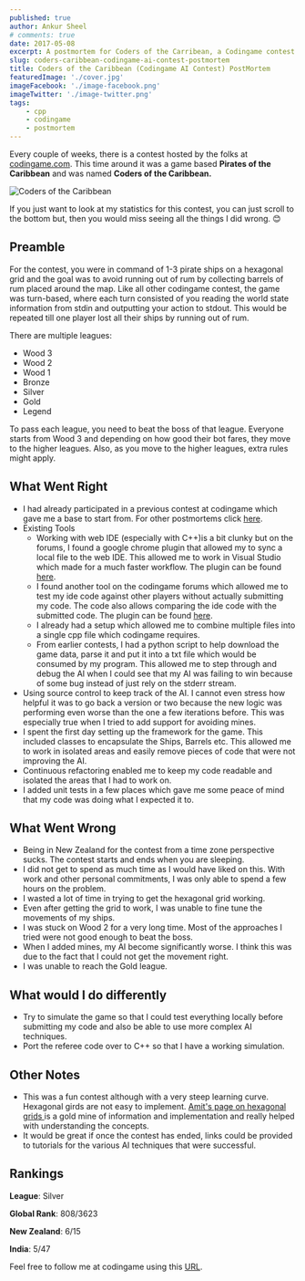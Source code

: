 ```yaml
---
published: true
author: Ankur Sheel
# comments: true
date: 2017-05-08
excerpt: A postmortem for Coders of the Carribean, a Codingame contest based on Pirates of the Caribbean.
slug: coders-caribbean-codingame-ai-contest-postmortem
title: Coders of the Caribbean (Codingame AI Contest) PostMortem
featuredImage: './cover.jpg'
imageFacebook: './image-facebook.png'
imageTwitter: './image-twitter.png'
tags:
    - cpp
    - codingame
    - postmortem
---
```


Every couple of weeks, there is a contest hosted by the folks at [codingame.com](http://www.codingame.com). This time around it was a game based **Pirates of the Caribbean** and was named **Coders of the Caribbean.**

![Coders of the Caribbean](./cover.jpg)

If you just want to look at my statistics for this contest, you can just scroll to the bottom but, then you would miss seeing all the things I did wrong. 😊

## Preamble

For the contest, you were in command of 1-3 pirate ships on a hexagonal grid and the goal was to avoid running out of rum by collecting barrels of rum placed around the map. Like all other codingame contest, the game was turn-based, where each turn consisted of you reading the world state information from stdin and outputting your action to stdout. This would be repeated till one player lost all their ships by running out of rum.

There are multiple leagues:

-   Wood 3
-   Wood 2
-   Wood 1
-   Bronze
-   Silver
-   Gold
-   Legend

To pass each league, you need to beat the boss of that league. Everyone starts from Wood 3 and depending on how good their bot fares, they move to the higher leagues. Also, as you move to the higher leagues, extra rules might apply.

## What Went Right

-   I had already participated in a previous contest at codingame which gave me a base to start from. For other postmortems click [here](/category/Codingame).
-   Existing Tools
    -   Working with web IDE (especially with C++)is a bit clunky but on the forums, I found a google chrome plugin that allowed my to sync a local file to the web IDE. This allowed me to work in Visual Studio which made for a much faster workflow. The plugin can be found [here](https://www.codingame.com/forum/t/codingame-sync-beta/614/65).
    -   I found another tool on the codingame forums which allowed me to test my ide code against other players without actually submitting my code. The code also allows comparing the ide code with the submitted code. The plugin can be found [here](https://www.codingame.com/forum/t/introducing-cg-spunk/1895).
    -   I already had a setup which allowed me to combine multiple files into a single cpp file which codingame requires.
    -   From earlier contests, I had a python script to help download the game data, parse it and put it into a txt file which would be consumed by my program. This allowed me to step through and debug the AI when I could see that my AI was failing to win because of some bug instead of just rely on the stderr stream.
-   Using source control to keep track of the AI. I cannot even stress how helpful it was to go back a version or two because the new logic was performing even worse than the one a few iterations before. This was especially true when I tried to add support for avoiding mines.
-   I spent the first day setting up the framework for the game. This included classes to encapsulate the Ships, Barrels etc. This allowed me to work in isolated areas and easily remove pieces of code that were not improving the AI.
-   Continuous refactoring enabled me to keep my code readable and isolated the areas that I had to work on.
-   I added unit tests in a few places which gave me some peace of mind that my code was doing what I expected it to.

## What Went Wrong

-   Being in New Zealand for the contest from a time zone perspective sucks. The contest starts and ends when you are sleeping.
-   I did not get to spend as much time as I would have liked on this. With work and other personal commitments, I was only able to spend a few hours on the problem.
-   I wasted a lot of time in trying to get the hexagonal grid working.
-   Even after getting the grid to work, I was unable to fine tune the movements of my ships.
-   I was stuck on Wood 2 for a very long time. Most of the approaches I tried were not good enough to beat the boss.
-   When I added mines, my AI become significantly worse. I think this was due to the fact that I could not get the movement right.
-   I was unable to reach the Gold league.

## What would I do differently

-   Try to simulate the game so that I could test everything locally before submitting my code and also be able to use more complex AI techniques.
-   Port the referee code over to C++ so that I have a working simulation.

## Other Notes

-   This was a fun contest although with a very steep learning curve. Hexagonal girds are not easy to implement. [Amit's page on hexagonal grids ](http://www.redblobgames.com/grids/hexagons/)is a gold mine of information and implementation and really helped with understanding the concepts.
-   It would be great if once the contest has ended, links could be provided to tutorials for the various AI techniques that were successful.

## Rankings

**League**: Silver

**Global Rank**: 808/3623

**New Zealand**: 6/15

**India**: 5/47

Feel free to follow me at codingame using this [URL](https://www.codingame.com/servlet/urlinvite?u=1506970).
